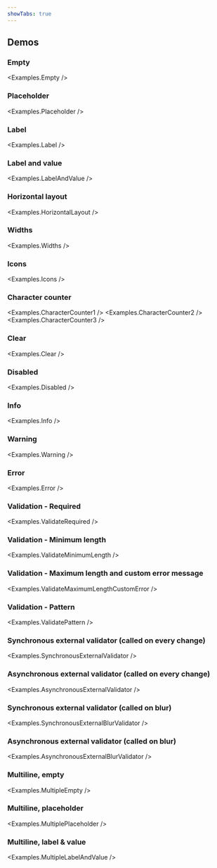 ```yaml
---
showTabs: true
---
```



## Demos

### Empty

<Examples.Empty />

### Placeholder

<Examples.Placeholder />

### Label

<Examples.Label />

### Label and value

<Examples.LabelAndValue />

### Horizontal layout

<Examples.HorizontalLayout />

### Widths

<Examples.Widths />

### Icons

<Examples.Icons />

### Character counter

<Examples.CharacterCounter1 />
<Examples.CharacterCounter2 />
<Examples.CharacterCounter3 />

### Clear

<Examples.Clear />

### Disabled

<Examples.Disabled />

### Info

<Examples.Info />

### Warning

<Examples.Warning />

### Error

<Examples.Error />

### Validation - Required

<Examples.ValidateRequired />

### Validation - Minimum length

<Examples.ValidateMinimumLength />

### Validation - Maximum length and custom error message

<Examples.ValidateMaximumLengthCustomError />

### Validation - Pattern

<Examples.ValidatePattern />

### Synchronous external validator (called on every change)

<Examples.SynchronousExternalValidator />

### Asynchronous external validator (called on every change)

<Examples.AsynchronousExternalValidator />

### Synchronous external validator (called on blur)

<Examples.SynchronousExternalBlurValidator />

### Asynchronous external validator (called on blur)

<Examples.AsynchronousExternalBlurValidator />

### Multiline, empty

<Examples.MultipleEmpty />

### Multiline, placeholder

<Examples.MultiplePlaceholder />

### Multiline, label & value

<Examples.MultipleLabelAndValue />
